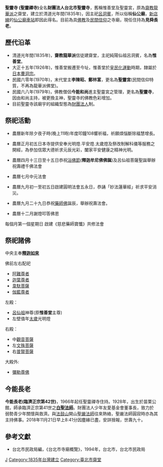 
{{東亞廟宇
|name = 台北聖靈寺<br/><sub>舊稱: 惟善堂/惟性堂</sub>
|location = {{ROC-TW}}<br/>[[台北市|台北市]]中正區汀州路三段10號
|god = [[觀世音菩薩|觀世音菩薩]]、[[呂仙祖|純陽呂仙祖]]、[[釋迦如來|釋迦如來]]
|section = [[齋教|齋教]][[龍華派|龍華派]]
|open_year = 1835年(清道光年間)
}}
'''聖靈寺 (聖靈禪寺)'''全名'''財團法人台北市聖靈寺'''，舊稱惟善堂及聖靈宮，原為[[齋教|齋教]][[龍華派|龍華派]]之齋堂，建立於清道光年間(1835年)，因主祀[[呂洞賓|呂洞賓]]，所以俗稱'''仙公廟'''，[[臺鐵新店線|新店線]]的[[仙公廟車站|仙公廟車站]]即因此得名。目前為具[[佛教|佛教]]及[[中國民間信仰|民間信仰]]之寺廟，現任住持為'''見舜長老'''。

==歷代沿革==
*清道光年間(1835年)，'''齋教龍華派'''信徒建齋堂，主祀純陽仙祖呂洞賓，名為'''惟善堂'''。
*大正十五年(1926年)，惟善堂搬遷至今址，惟善堂於[[皇民化運動|皇民化運動]]時期，隸屬於[[曹洞宗|日本曹洞宗]]。
*民國六零年(1970年)，末代堂主'''李陳昭、鄭林富'''，更名為'''聖靈宮'''(民間信仰特質，不再為龍華派佛堂)。
*民國六八年(1979年)，佛教僧侶'''今能和尚'''進主聖靈宮之管理，更名為'''聖靈寺'''，因由和尚主持，被更換主神，聖靈寺的佛教色彩增加。
*目前聖靈寺該廟宇的組織型態為[[財團法人|財團法人]]制。

==祭祀活動==
*農曆新年除夕夜子時(晚上11時)年度叩鐘108響祈福，祈願煩惱斷除福慧增長。

*農曆正月初五日本寺提供安奉光明燈.平安燈.太歲燈及祭改制解科儀等服務之開經，為參加信眾大德祈求元辰光彩，闔家平安健康之精神光明。

*農曆四月十三日至十五日恭祝[[浴佛節|浴佛節]]('''釋迦牟尼佛佛誕''')及呂仙祖菩薩聖誕舉辦祝壽禮千佛法會

*農曆七月中元法會 

*農曆九月初一至初五日啟建圓明法會五永日，恭誦「妙法蓮華經」祈求平安消災。

*農曆九月二十九日恭祝[[藥師佛|藥師佛]]誕辰，舉辦祝壽法會。

*農曆十二月謝燈叩答佛恩

每個月第一個星期日 啟建《慈悲藥師寶懺》共修法會

==祭祀諸佛==

中央主奉'''[[釋迦如來|釋迦如來]]'''

佛前左右配祀
*[[阿難陀|阿難尊者]]
*[[迦葉佛|迦葉尊者]]
*[[韋馱菩薩|韋馱菩薩]]
*[[伽藍|伽藍尊者]]

左殿：
*[[呂仙祖|呂仙祖]]神尊(原'''惟善堂'''主尊)
*左壁值年[[太歲|太歲]]光明燈

右殿：
*中[[觀音菩薩|觀音菩薩]]
*左[[文殊菩薩|文殊菩薩]]
*右[[普賢菩薩|普賢菩薩]]

大殿外:
*[[彌勒尊佛|彌勒尊佛]]

==今能長老==
'''今能長老(臨濟正宗第42世)'''，1966年起任聖靈禪寺住持。1928年，出生於苗栗公館，師承臨濟正宗第41世之'''[[釋白聖|白聖法師]]'''。財團法人少年友愛基金會董事長，致力於弱勢青少年關懷與救濟。與[[法鼓山|法鼓山]]開山[[聖嚴|聖嚴法師]]往來熱絡，聖嚴法師圓寂時亦為其主持佛事。2018年11月21日早上8:41分因塵緣已盡，安詳捨報，世壽九十。

==參考文獻==
*台北市民政局編，《台北市寺廟概覽》，1994年，台北市，台北市民政局

[[Category:台北市觀音寺|J]]
[[Category:1835年台灣建立|Category:1835年台灣建立]]
[[Category:臺北市齋堂|Category:臺北市齋堂]]